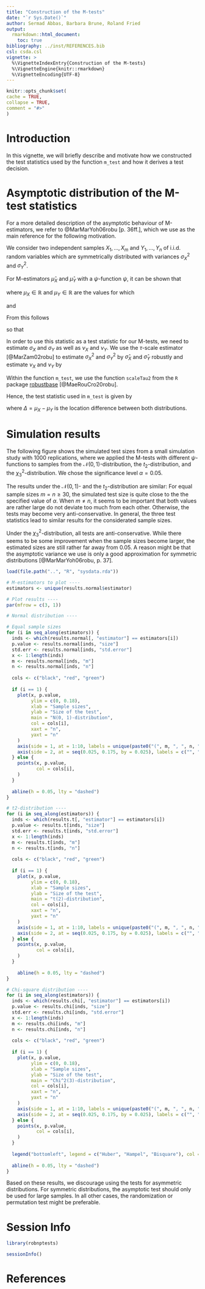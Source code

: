 ```yaml
---
title: "Construction of the M-tests"
date: "`r Sys.Date()`"
author: Sermad Abbas, Barbara Brune, Roland Fried 
output: 
  rmarkdown::html_document:
    toc: true
bibliography: ../inst/REFERENCES.bib
csl: csda.csl
vignette: >
  %\VignetteIndexEntry{Construction of the M-tests}
  %\VignetteEngine{knitr::rmarkdown}
  %\VignetteEncoding{UTF-8}
---
```

  
```r
knitr::opts_chunk$set(
cache = TRUE,
collapse = TRUE,
comment = "#>"
)
```

# Introduction 
In this vignette, we will briefly describe and motivate how we constructed the test statistics used by the function `m_test` and how it derives a test decision.

# Asymptotic distribution of the M-test statistics
For a more detailed description of the asymptotic behaviour of M-estimators, we refer to @MarMarYoh06robu[p. 36ff.], which we use as the main reference for the following motivation.

We consider two independent samples $X_1, \ldots, X_m$ and $Y_1, \ldots, Y_n$ of i.i.d. random variables which are symmetrically distributed with variances $\sigma^2_X$ and $\sigma^2_Y$.

For M-estimators $\hat{\mu}_X$ and $\hat{\mu}_Y$ with a $\psi$-function $\psi$, it can be shown that
\begin{align*}
\sqrt{m} \cdot \left(\hat{\mu}_X - \mu_X\right) \overset{\text{asympt.}}{\sim} \mathcal{N}\left(0, \sigma_X^2 \cdot \nu_X\right) \quad
\text{and} \quad
\sqrt{n} \cdot \left(\hat{\mu}_Y - \mu_Y\right) \overset{\text{asympt.}}{\sim} \mathcal{N}\left(0, \sigma_Y^2 \cdot \nu_Y\right),
\end{align*}

where $\mu_X \in \mathbb{R}$ and $\mu_Y \in \mathbb{R}$ are the values for which
\begin{align*}
\text{E}\left(\psi\left(\frac{X - \mu_X}{\sigma_X}\right)\right) = 0 \quad \text{and} \quad \text{E}\left(\psi\left(\frac{Y - \mu_Y}{\sigma_Y}\right)\right) = 0,
\end{align*}

and

\begin{align*}
\nu_X = \frac{\text{E}\left(\psi\left(\frac{X - \mu_X}{\sigma_X}\right)^2\right)}{\left(\text{E}\left(\psi'\left(\frac{X - \mu_X}{\sigma_X}\right)\right)\right)^2} \quad \text{and} \quad
\nu_Y = \frac{\text{E}\left(\psi\left(\frac{Y - \mu_Y}{\sigma_Y}\right)^2\right)}{\left(\text{E}\left(\psi'\left(\frac{Y - \mu_Y}{\sigma_Y}\right)\right)\right)^2}.
\end{align*}

From this follows
\begin{align*}
\hat{\mu}_X \overset{\text{asympt.}}{\sim} \mathcal{N}\left(\mu_X, \frac{\sigma^2_X \cdot \nu_X}{m}\right) \quad \text{and} \quad
\hat{\mu}_y \overset{\text{asympt.}}{\sim} \mathcal{N}\left(\mu_Y, \frac{\sigma^2_Y \cdot \nu_Y}{n}\right)
\end{align*}

so that

\begin{align*}
\frac{\hat{\mu}_X - \hat{\mu}_Y - \left(\mu_X - \mu_Y\right)}{\sqrt{\frac{n \cdot \sigma^2_X \cdot \nu_X + m \cdot \sigma^2_Y \cdot \nu_Y}{m \cdot n}}} \overset{\text{asympt.}}{\sim} \mathcal{N}\left(0, 1\right).
\end{align*}

In order to use this statistic as a test statistic for our M-tests, we need to estimate $\sigma_X$ and $\sigma_Y$ as well as $\nu_X$ and $\nu_Y$.
We use the $\tau$-scale estimator [@MarZam02robu] to estimate $\sigma^2_X$ and $\sigma^2_Y$ by $\hat{\sigma}_X$ and $\hat{\sigma}_Y$ robustly and estimate $\nu_X$ and $\nu_Y$ by

\begin{align*}
\hat{\nu}_X = \frac{\frac{1}{m} \sum_{i = 1}^m \psi\left(\frac{X_i - \hat{\mu}_X}{\hat{\sigma}_X}\right)^2}{\left(\frac{1}{m} \sum_{i = 1}^m \psi'\left(\frac{X_i - \hat{\mu}_X}{\hat{\sigma}_X}\right)\right)^2} \quad
\text{and} \quad
\hat{\nu}_Y = \frac{\frac{1}{n} \sum_{j = 1}^n \psi\left(\frac{Y_j - \hat{\mu}_Y}{\hat{\sigma}_Y}\right)^2}{\left(\frac{1}{n} \sum_{j = 1}^n \psi'\left(\frac{Y_j - \hat{\mu}_Y}{\hat{\sigma}_Y}\right)\right)^2}.
\end{align*}

Within the function `m_test`, we use the function `scaleTau2` from the `R` package [robustbase](https://cran.r-project.org/package=robustbase) [@MaeRouCro20robu].

Hence, the test statistic used in `m_test` is given by

\begin{equation*}
\frac{\hat{\mu}_X - \hat{\mu}_Y - \Delta}{\sqrt{\frac{n \cdot \hat{\sigma}^2_X \cdot \hat{\nu}_X + m \cdot \hat{\sigma}^2_Y \cdot \hat{\nu}_Y}{m \cdot n}}} \overset{\text{asympt.}}{\sim} \mathcal{N}\left(0, 1\right),
\end{equation*}

where $\Delta = \mu_X - \mu_Y$ is the location difference between both distributions.

# Simulation results
The following figure shows the simulated test sizes from a small simulation study with 1000 replications, where we applied the M-tests with different $\psi$-functions to samples from the $\mathcal{N}(0, 1)$-distribution, the $t_2$-distribution, and the $\chi^2_3$-distribution. We chose the significance level $\alpha = 0.05$. 

The results under the $\mathcal{N}(0, 1)$- and the $t_2$-distribution are similar: 
For equal sample sizes $m = n \geq 30$, the simulated test size is quite close to the the specified value of $\alpha$. When $m \neq n$, it seems to be important that both values are rather large do not deviate too much from each other.
Otherwise, the tests may become very anti-conservative. 
In general, the three test statistics lead to similar results for the considerated sample sizes.

Under the $\chi^2_3$-distribution, all tests are anti-conservative. 
While there seems to be some improvement when the sample sizes become larger, the estimated sizes are still rather far away from 0.05. 
A reason might be that the asymptotic variance we use is only a good approximation for symmetric distributions [@MarMarYoh06robu, p. 37].

```r
load(file.path("..", "R", "sysdata.rda"))

# M-estimators to plot ----
estimators <- unique(results.normal$estimator)

# Plot results ----
par(mfrow = c(3, 1))

# Normal distribution ----

# Equal sample sizes
for (i in seq_along(estimators)) {
  inds <- which(results.normal[, "estimator"] == estimators[i])
  p.value <- results.normal[inds, "size"]
  std.err <- results.normal[inds, "std.error"]
  x <- 1:length(inds)
  m <- results.normal[inds, "m"]
  n <- results.normal[inds, "n"]
  
  cols <- c("black", "red", "green")
  
  if (i == 1) {
    plot(x, p.value,
         ylim = c(0, 0.18),
         xlab = "Sample sizes",
         ylab = "Size of the test",
         main = "N(0, 1)-distribution",
         col = cols[i],
         xaxt = "n",
         yaxt = "n"
    )
    axis(side = 1, at = 1:10, labels = unique(paste0("(", m, ", ", n, ")")))
    axis(side = 2, at = seq(0.025, 0.175, by = 0.025), labels = c("", "0.05", "", "0.1", "", "0.15", ""))
  } else {
    points(x, p.value,
           col = cols[i],
    )
  }
  
  abline(h = 0.05, lty = "dashed")
}

# t2-distribution ----
for (i in seq_along(estimators)) {
  inds <- which(results.t[, "estimator"] == estimators[i])
  p.value <- results.t[inds, "size"]
  std.err <- results.t[inds, "std.error"]
  x <- 1:length(inds)
  m <- results.t[inds, "m"]
  n <- results.t[inds, "n"]
  
  cols <- c("black", "red", "green")
  
  if (i == 1) {
    plot(x, p.value,
         ylim = c(0, 0.18),
         xlab = "Sample sizes",
         ylab = "Size of the test",
         main = "t(2)-distribution",
         col = cols[i],
         xaxt = "n",
         yaxt = "n"
    )
    axis(side = 1, at = 1:10, labels = unique(paste0("(", m, ", ", n, ")")))
    axis(side = 2, at = seq(0.025, 0.175, by = 0.025), labels = c("", "0.05", "", "0.1", "", "0.15", ""))
  } else {
    points(x, p.value,
           col = cols[i],
    )
  }
  
    abline(h = 0.05, lty = "dashed")
}

# Chi-square distribution ----
for (i in seq_along(estimators)) {
  inds <- which(results.chi[, "estimator"] == estimators[i])
  p.value <- results.chi[inds, "size"]
  std.err <- results.chi[inds, "std.error"]
  x <- 1:length(inds)
  m <- results.chi[inds, "m"]
  n <- results.chi[inds, "n"]
  
  cols <- c("black", "red", "green")
  
  if (i == 1) {
    plot(x, p.value,
         ylim = c(0, 0.18),
         xlab = "Sample sizes",
         ylab = "Size of the test",
         main = "Chi^2(3)-distribution",
         col = cols[i],
         xaxt = "n",
         yaxt = "n"
    )
    axis(side = 1, at = 1:10, labels = unique(paste0("(", m, ", ", n, ")")))
    axis(side = 2, at = seq(0.025, 0.175, by = 0.025), labels = c("", "0.05", "", "0.1", "", "0.15", ""))
  } else {
    points(x, p.value,
           col = cols[i],
    )
  }
  
  legend("bottomleft", legend = c("Huber", "Hampel", "Bisquare"), col = 1:3, pch = 1)
  
  abline(h = 0.05, lty = "dashed")
}
```

Based on these results, we discourage using the tests for asymmetric distributions.
For symmetric distributions, the asymptotic test should only be used for large samples. In all other cases, the randomization or permutation test might be preferable.

# Session Info
```r
library(robnptests)

sessionInfo()
```


# References

